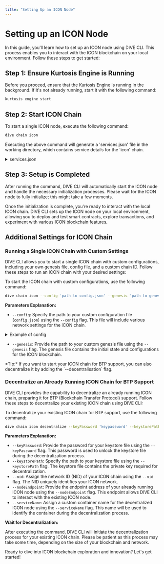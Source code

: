 ```yaml
---
title: "Setting Up an ICON Node"
---
```



# Setting up an ICON Node

In this guide, you'll learn how to set up an ICON node using DIVE CLI. This process enables you to interact with the ICON blockchain on your local environment. Follow these steps to get started:

## Step 1: Ensure Kurtosis Engine is Running

Before you proceed, ensure that the Kurtosis Engine is running in the background. If it's not already running, start it with the following command:

```bash
kurtosis engine start
```

## Step 2: Start ICON Chain

To start a single ICON node, execute the following command:

```bash
dive chain icon
```

Executing the above command will generate a 'services.json' file in the working directory, which contains service details for the 'icon' chain.

<details>
<summary>
services.json
</summary>

```json
{
  "service_name": "icon-node-0",
  "endpoint_public": "http://127.0.0.1:8090/api/v3/icon_dex",
  "endpoint": "http://172.16.0.3:9080/api/v3/icon_dex",
  "keypassword": "gochain",
  "keystore_path": "keystores/keystore.json",
  "network": "0x3.icon",
  "network_name": "icon-0",
  "nid": "0x3"
}
```

- **service_name:** The name of the service.
- **endpoint_public:** The public endpoint URL for interacting with the service.
- **keypassword:** The password used for accessing the service's keystore.
- **keystore_path:** The file path for the service's keystore.
- **network:** The network ID.
- **network_name:** The name of the network.
- **nid:** The unique identifier for the network.

</details>

## Step 3: Setup is Completed

After running the command, DIVE CLI will automatically start the ICON node and handle the necessary initialization processes. Please wait for the ICON node to fully initialize; this might take a few moments.

Once the initialization is complete, you're ready to interact with the local ICON chain. DIVE CLI sets up the ICON node on your local environment, allowing you to deploy and test smart contracts, explore transactions, and experiment with various ICON blockchain features.

## Additional Settings for ICON Chain

### Running a Single ICON Chain with Custom Settings

DIVE CLI allows you to start a single ICON chain with custom configurations, including your own genesis file, config file, and a custom chain ID. Follow these steps to run an ICON chain with your desired settings:

To start the ICON chain with custom configurations, use the following command:

```bash
dive chain icon --config 'path to config.json' --genesis 'path to genesis file'
```

**Parameters Explanation:**

- `--config`: Specify the path to your custom configuration file (`config.json`) using the `--config` flag. This file will include various network settings for the ICON chain.

<details>
<summary>
Example of config
</summary>

```json
{
  "id": "0",
  "private_port": 9080,
  "public_port": 8090,
  "p2p_listen_address": "7080",
  "p2p_address": "8080",
  "cid": "0xacbc4e"
}
```

</details>

- `--genesis`: Provide the path to your custom genesis file using the `--genesis` flag. The genesis file contains the initial state and configurations for the ICON blockchain.

<Callout type="info" emoji="💡">
  *Tip:* If you want to start your ICON chain for BTP support, you can also decentralize it by adding the `--decentralisation` flag.
</Callout>

### Decentralize an Already Running ICON Chain for BTP Support

DIVE CLI provides the capability to decentralize an already running ICON chain, preparing it for BTP (Blockchain Transfer Protocol) support. Follow these steps to decentralize your existing ICON chain using DIVE CLI:

To decentralize your existing ICON chain for BTP support, use the following command:

```bash
dive chain icon decentralize --keyPassword 'keypassword' --keystorePath 'path to keystore file' --nid 'network ID' --nodeEndpoint 'Endpoint address' --serviceName 'container name'
```

**Parameters Explanation:**

- `--keyPassword`: Provide the password for your keystore file using the `--keyPassword` flag. This password is used to unlock the keystore file during the decentralization process.
- `--keystorePath`: Specify the path to your keystore file using the `--keystorePath` flag. The keystore file contains the private key required for decentralization.
- `--nid`: Assign the network ID (NID) of your ICON chain using the `--nid` flag. The NID uniquely identifies your ICON network.
- `--nodeEndpoint`: Provide the endpoint address of your already running ICON node using the `--nodeEndpoint` flag. This endpoint allows DIVE CLI to interact with the existing ICON node.
- `--serviceName`: Assign a custom container name for the decentralized ICON node using the `--serviceName` flag. This name will be used to identify the container during the decentralization process.

**Wait for Decentralization:**

After executing the command, DIVE CLI will initiate the decentralization process for your existing ICON chain. Please be patient as this process may take some time, depending on the size of your blockchain and network.

Ready to dive into ICON blockchain exploration and innovation? Let's get started!